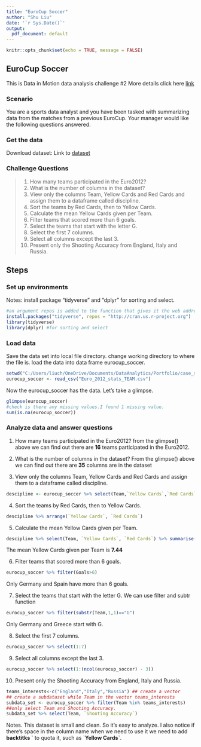 ---
title: "EuroCup Soccer"
author: "Shu Liu"
date: '`r Sys.Date()`'
output:
  pdf_document: default
---

```{r setup, include=FALSE}
knitr::opts_chunk$set(echo = TRUE, message = FALSE)
```

## EuroCup Soccer 

This is Data in Motion data analysis challenge #2 More details click here [link](https://d-i-motion.com/lessons/challenge-2-eurocup-soccer/)

### Scenario 

You are a sports data analyst and you have been tasked with summarizing data from the matches from a previous EuroCup. Your manager would like the following questions answered.

### Get the data
Download dataset: Link to [dataset](https://raw.githubusercontent.com/guipsamora/pandas_exercises/master/02_Filtering_%26_Sorting/Euro12/Euro_2012_stats_TEAM.csv)

### Challenge Questions
>
  1. How many teams participated in the Euro2012?
  2. What is the number of columns in the dataset?
  3. View only the columns Team, Yellow Cards and Red Cards and assign them to a dataframe called discipline.
  4. Sort the teams by Red Cards, then to Yellow Cards.
  5. Calculate the mean Yellow Cards given per Team.
  6. Filter teams that scored more than 6 goals.
  7. Select the teams that start with the letter G.
  8. Select the first 7 columns.
  9. Select all columns except the last 3.
  10. Present only the Shooting Accuracy from England, Italy and Russia.

## Steps
### Set up environments
Notes: install package "tidyverse" and "dplyr" for sorting and select.
```{r set up environments}
#an argument repos is added to the function that gives it the web address of the repository.
install.packages("tidyverse", repos = "http://cran.us.r-project.org") 
library(tidyverse)
library(dplyr) #for sorting and select
```
### Load data
Save the data set into local file directory. change working directory to where the file is. load the data into data frame eurocup_soccer.
```{r change working directory}
setwd("C:/Users/liuch/OneDrive/Documents/DataAnalytics/Portfolio/case_study_2")
eurocup_soccer <- read_csv("Euro_2012_stats_TEAM.csv")
```
Now the eurocup_soccer has the data. Let's take a glimpse. 
```{r glimpse the data}
glimpse(eurocup_soccer)
#check is there any missing values.I found 1 missing value.
sum(is.na(eurocup_soccer)) 
```
### Analyze data and answer questions
1. How many teams participated in the Euro2012?
from the glimpse() above we can find out there are **16** teams participated in the Euro2012. 

2. What is the number of columns in the dataset?
From the glimpse() above we can find out there are **35** columns are in the dataset

3. View only the columns Team, Yellow Cards and Red Cards and assign them to a dataframe called discipline.
```{r view Team, Yellow Cards and Red Cards}
descipline <- eurocup_soccer %>% select(Team,`Yellow Cards`,`Red Cards`)
```

4. Sort the teams by Red Cards, then to Yellow Cards.
```{r sort}
descipline %>% arrange(`Yellow Cards`, `Red Cards`)
```

5. Calculate the mean Yellow Cards given per Team.
```{r calculate mean yellow cards }
descipline %>% select(Team, `Yellow Cards`, `Red Cards`) %>% summarise(mean_yellor_cards=mean(`Yellow Cards`))
```
The mean Yellow Cards given per Team is **7.44**

6. Filter teams that scored more than 6 goals.
```{r filter by scores more than 6}
eurocup_soccer %>% filter(Goals>6)
```
Only Germany and Spain have more than 6 goals.

7. Select the teams that start with the letter G.
We can use filter and subtr function
```{r select team start with G}
eurocup_soccer %>% filter(substr(Team,1,1)=="G")
```
Only Germany and Greece start with G.

8. Select the first 7 columns.
```{r select the first 7 columns}
eurocup_soccer %>% select(1:7)
```

9. Select all columns except the last 3.
```{r select all columns but last 3}
eurocup_soccer %>% select(1:(ncol(eurocup_soccer) - 3))
```

10. Present only the Shooting Accuracy from England, Italy and Russia.
```{r show Shooting Accuracy from England,Italy and Russia}
teams_interests<-c("England","Italy","Russia") ## create a vector 
## create a subdataset while Team in the vector teams_interests
subdata_set <- eurocup_soccer %>% filter(Team %in% teams_interests) 
##only select Team and Shooting Accuracy.
subdata_set %>% select(Team, `Shooting Accuracy`) 
```

Notes. This dataset is small and clean. So it's easy to analyze. I also notice if there's space in the column name when we need to use it we need to add **backtitks \`** to quota it, such as **\`Yellow Cards\`**. 